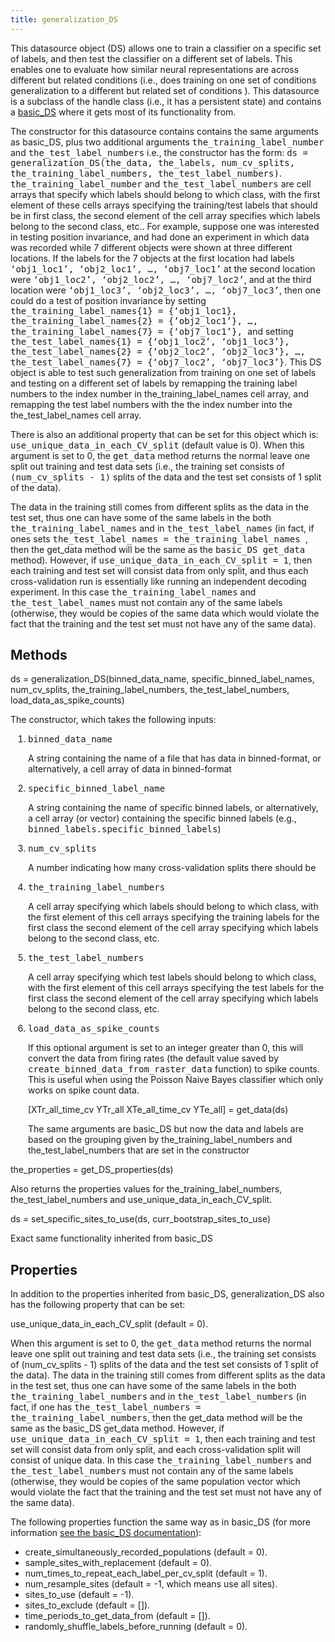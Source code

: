 ---
title: generalization_DS
---

<p class="ethan_opening_paragraph" style="padding-bottom: 0% !important;"> This datasource object (DS) allows one to train a classifier on a specific set of labels, and then test the classifier on a different set of labels.  This enables one to evaluate how similar neural representations are across different but related conditions (i.e., does training on one set of conditions generalization to a different but related set of conditions ). This datasource is a subclass of the handle class (i.e., it has a persistent state) and contains a <a href="http://www.readout.info/toolbox-design/datasources/basic_ds/" title="basic_DS">basic_DS</a> where it gets most of its functionality from.

<p> The constructor for this datasource contains contains the same arguments as basic_DS, plus two additional arguments <tt>the_training_label_number</tt> and <tt>the_test_label_numbers</tt> i.e., the constructor has the form: <tt>ds = generalization_DS(the_data, the_labels, num_cv_splits, the_training_label_numbers, the_test_label_numbers)</tt>. <tt>the_training_label_number</tt> and <tt>the_test_label_numbers</tt> are cell arrays that specify which labels should belong to which class, with the first element of these cells arrays specifying the training/test labels that should be in first class, the second element of the cell array specifies which labels belong to the second class, etc.. For example, suppose one was interested in testing position invariance, and had done an experiment in which data was recorded while 7 different objects were shown at three different locations. If the labels for the 7 objects at the first location had labels <tt>'obj1_loc1', 'obj2_loc1', ..., 'obj7_loc1'</tt> at the second location were <tt>'obj1_loc2', 'obj2_loc2', ..., 'obj7_loc2'</tt>, and at the third location were <tt>'obj1_loc3', 'obj2_loc3', ..., 'obj7_loc3'</tt>, then one could do a test of position invariance by setting <tt>the_training_label_names{1} = {'obj1_loc1}, the_training_label_names{2} = {'obj2_loc1'}, ..., the_training_label_names{7} = {'obj7_loc1'}, </tt> and setting <tt>the_test_label_names{1} = {'obj1_loc2', 'obj1_loc3'}, the_test_label_names{2} = {'obj2_loc2', 'obj2_loc3'}, ..., the_test_label_names{7} = {'obj7_loc2', 'obj7_loc3'}</tt>. This DS object is able to test such generalization from training on one set of labels and testing on a different set of labels by remapping the training label numbers to the index number in the_training_label_names cell array, and remapping the test label numbers with the the index number into the the_test_label_names cell array. </p>
<p>There is also an additional property that can be set for this object which is: <tt>use_unique_data_in_each_CV_split</tt> (default value is 0). When this argument is set to 0, the <tt>get_data</tt> method returns the normal leave one split out training and test data sets (i.e., the training set consists of <tt>(num_cv_splits - 1)</tt> splits of the data and the test set consists of 1 split of the data).</p>
<p>The data in the training still comes from different splits as the data in the test set, thus one can have some of the same labels in the both <tt>the_training_label_names</tt> and in <tt>the_test_label_names</tt> (in fact, if ones sets <tt>the_test_label_names = the_training_label_names </tt>, then the get_data method will be the same as the <tt>basic_DS get_data </tt> method). However, if <tt>use_unique_data_in_each_CV_split = 1</tt>, then each training and test set will consist data from only split, and thus each cross-validation run is essentially like running an independent decoding experiment. In this case <tt>the_training_label_names</tt> and <tt>the_test_label_names</tt> must not contain any of the same labels (otherwise, they would be copies of the same data which would violate the fact that the training and the test set must not have any of the same data). </p>
<h2 class="methods_and_properties"> Methods</h2>
<p class="ethan_bold_method">ds = generalization_DS(binned_data_name, specific_binned_label_names, num_cv_splits, the_training_label_numbers, the_test_label_numbers, load_data_as_spike_counts)</p>
<p class="ethan_method_explanation">The constructor, which takes the following inputs:</p>
<ol style="padding-left:2em"><li class="ethan_method_explanation"><tt>binned_data_name</tt> <p class="ethan_short_input_argument_explanation">A string containing the name of a file that has data in binned-format, or alternatively, a cell array of data in binned-format</p></li>
<li class="ethan_method_explanation"><tt>specific_binned_label_name </tt><p class="ethan_short_input_argument_explanation">A string containing the name of specific binned labels, or alternatively, a cell array (or vector) containing the specific binned labels (e.g., <tt>binned_labels.specific_binned_labels</tt>)</p></li>
<li class="ethan_method_explanation"><tt>num_cv_splits</tt> <p class="ethan_short_input_argument_explanation">A number indicating how many cross-validation splits there should be</p></li>
<li class="ethan_method_explanation"><tt>the_training_label_numbers</tt>
<p class="ethan_short_input_argument_explanation">A cell array specifying which labels should belong to which class, with the first element of this cell arrays specifying the training labels for the first class the second element of the cell array specifying which labels belong to the second class, etc. </p></li>
<li class="ethan_method_explanation"><tt>the_test_label_numbers</tt>
<p class="ethan_short_input_argument_explanation">A cell array specifying which test labels should belong to which class, with the first element of this cell arrays specifying the test labels for the first class the second element of the cell array specifying which labels belong to the second class, etc. </p></li>
<li class="ethan_method_explanation"><tt>load_data_as_spike_counts</tt> <p class="ethan_short_input_argument_explanation">If this optional argument is set to an integer greater than 0, this will convert the data from firing rates (the default value saved by <tt>create_binned_data_from_raster_data</tt> function) to spike counts.  This is useful when using the Poisson Naive Bayes classifier which only works on spike count data.</p></li>
<p class="ethan_bold_method">[XTr_all_time_cv YTr_all XTe_all_time_cv YTe_all] = get_data(ds) </p>
<p class="ethan_method_explanation">The same arguments are basic_DS but now the data and labels are based on the grouping given by the_training_label_numbers and the_test_label_numbers that are set in the constructor </p>
</ol>
<p class="ethan_bold_method">the_properties = get_DS_properties(ds) </p>
<p class="ethan_method_explanation">Also returns the properties values for the_training_label_numbers, the_test_label_numbers and use_unique_data_in_each_CV_split.</p>
<p class="ethan_bold_method">ds = set_specific_sites_to_use(ds, curr_bootstrap_sites_to_use)</p>
<p class="ethan_method_explanation">Exact same functionality inherited from basic_DS </p>
<h2 class="methods_and_properties">Properties </h2>


In addition to the properties inherited from basic_DS, generalization_DS also has the following property that can be set:

<p class="ethan_bold_method">use_unique_data_in_each_CV_split (default = 0).</p>
<p class="ethan_method_explanation">When this argument is set to 0, the <tt>get_data</tt> method returns the normal leave one split out training and test data sets (i.e., the training set consists of (num_cv_splits - 1) splits of the data and the test set consists of 1 split of the data). The data in the training still comes from different splits as the data in the test set, thus one can have some of the same labels in the both <tt>the_training_label_numbers</tt> and in <tt>the_test_label_numbers</tt> (in fact, if one has  <tt>  the_test_label_numbers = the_training_label_numbers</tt>, then the get_data method will be the same as the basic_DS get_data method. However, if <tt>use_unique_data_in_each_CV_split = 1</tt>, then each training and test set will consist data from only split, and each cross-validation split will consist of unique data. In this case <tt>the_training_label_numbers</tt> and <tt>the_test_label_numbers</tt> must not contain any of the same labels (otherwise, they would be copies of the same population vector which would violate the fact that the training and the test set must not have any of the same data).</p>


The following properties function the same way as in basic_DS (for more information <a href="http://www.readout.info/toolbox-design/datasources/basic_ds/" title="basic_DS">see the basic_DS documentation</a>):

<ul>
<li>create_simultaneously_recorded_populations (default = 0). </li>
<li>sample_sites_with_replacement (default = 0). </li>
<li>num_times_to_repeat_each_label_per_cv_split (default = 1). </li>
<li>num_resample_sites (default = -1, which means use all sites). </li>
<li>sites_to_use (default = -1). </li>
<li>sites_to_exclude (default = []). </li>
<li>time_periods_to_get_data_from (default = []). </li>
<li>randomly_shuffle_labels_before_running (default = 0).</li>
</ul>